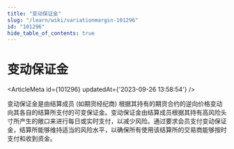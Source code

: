 ```yaml
---
title: "变动保证金"
slug: "/learn/wiki/variationmargin-101296"
id: "101296"
hide_table_of_contents: true
---
```



# 变动保证金

<ArticleMeta id={101296} updatedAt={'2023-09-26 13:58:54'} />
<div className='border-solid border-b border-t-0 my-4 border-[var(--ifm-color-gray-300)]' />

变动保证金是由结算成员 (如期货经纪商) 根据其持有的期货合约的逆向价格变动向其各自的结算所支付的可变保证金。变动保证金由结算成员根据其持有高风险头寸所产生的敞口来进行每日或实时支付，以减少风险。通过要求会员支付变动保证金，结算所能够维持适当的风险水平，以确保所有使用该结算所的交易商能够按时支付和收到资金。
